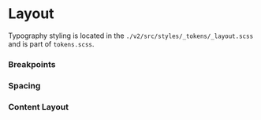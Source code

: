
<Meta title="Tokens/Layout" />

# Layout

Typography styling is located in the `./v2/src/styles/_tokens/_layout.scss` and is part of `tokens.scss`.

### Breakpoints

### Spacing

### Content Layout